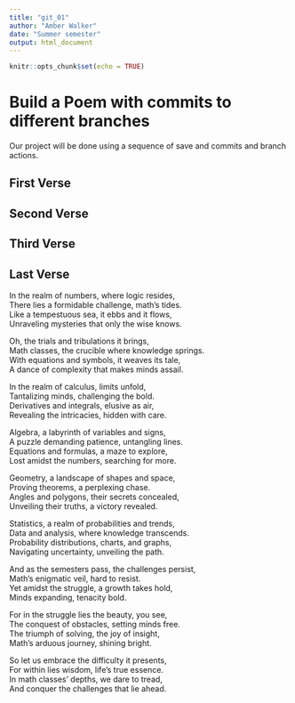 ```yaml
---
title: "git_01"
author: "Amber Walker"
date: "Summer semester"
output: html_document
---
```


```r
knitr::opts_chunk$set(echo = TRUE)
```
# Build a Poem with commits to different branches
Our project will be done using a sequence of save and commits and branch actions.
<!-- Do not modify or change any text in "!--" bracketed areas such as this --- these are instructions to
you, if you change any of this the git program will notice it and compromise your git merging strategy !-->

## First Verse 
<!--Put the first five lines of a poem by Lewis Carrol in this section!-->

## Second Verse
<!--Put the first five lines of a poem by Robert Frost here!-->

## Third Verse
<!--Put the first two verses of The Walrus and the Carpenter here!-->

## Last Verse
<!--Put a short poem you created using chatGPT of 20 to 30 lines,here!-->
In the realm of numbers, where logic resides,  
There lies a formidable challenge, math's tides.  
Like a tempestuous sea, it ebbs and it flows,  
Unraveling mysteries that only the wise knows.  
  
Oh, the trials and tribulations it brings,  
Math classes, the crucible where knowledge springs.  
With equations and symbols, it weaves its tale,  
A dance of complexity that makes minds assail.  
  
In the realm of calculus, limits unfold,  
Tantalizing minds, challenging the bold.  
Derivatives and integrals, elusive as air,  
Revealing the intricacies, hidden with care.  
  
Algebra, a labyrinth of variables and signs,  
A puzzle demanding patience, untangling lines.  
Equations and formulas, a maze to explore,  
Lost amidst the numbers, searching for more.  
  
Geometry, a landscape of shapes and space,  
Proving theorems, a perplexing chase.  
Angles and polygons, their secrets concealed,  
Unveiling their truths, a victory revealed.  
  
Statistics, a realm of probabilities and trends,  
Data and analysis, where knowledge transcends.  
Probability distributions, charts, and graphs,  
Navigating uncertainty, unveiling the path.  
  
And as the semesters pass, the challenges persist,  
Math's enigmatic veil, hard to resist.  
Yet amidst the struggle, a growth takes hold,  
Minds expanding, tenacity bold.  
  
For in the struggle lies the beauty, you see,  
The conquest of obstacles, setting minds free.  
The triumph of solving, the joy of insight,  
Math's arduous journey, shining bright.  
  
So let us embrace the difficulty it presents,  
For within lies wisdom, life's true essence.  
In math classes' depths, we dare to tread,  
And conquer the challenges that lie ahead.  
  
